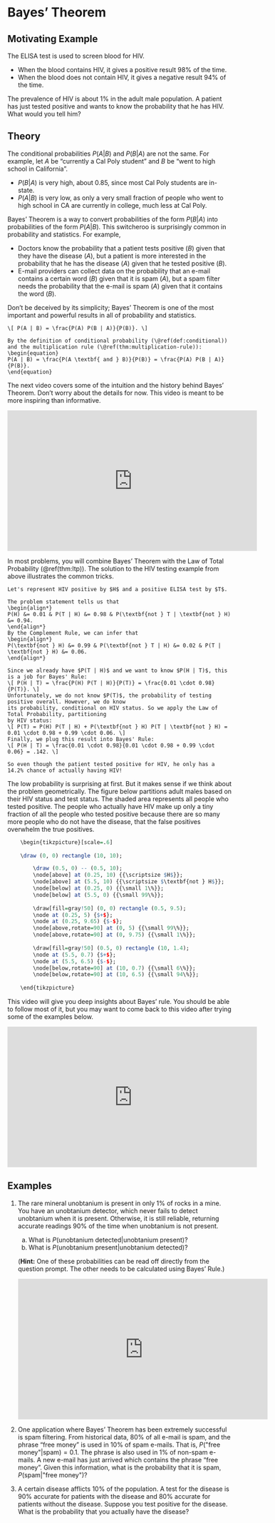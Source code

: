 # Bayes' Theorem {#bayes}

## Motivating Example

The ELISA test is used to screen blood for HIV. 

- When the blood contains HIV, it gives a positive result 98\% of the time. 
- When the blood does not contain HIV, it gives a negative result 94\% of the time. 

The prevalence of HIV is about 1\% in the adult male population. 
A patient has just tested positive and wants to know the probability that he has HIV. 
What would you tell him?

## Theory

The conditional probabilities $P(A | B)$ and $P(B | A)$ are not the same. For example, 
let $A$ be "currently a Cal Poly student" and $B$ be "went to high school in California". 

- $P(B | A)$ is very high, about $0.85$, since most Cal Poly students are in-state. 
- $P(A | B)$ is very low, as only a very small fraction of people who went to high school in CA are currently in college, much less 
at Cal Poly.

Bayes' Theorem is a way to convert probabilities of the form $P(B | A)$ into probabilities of the form $P(A | B)$. This switcheroo 
is surprisingly common in probability and statistics. For example, 

- Doctors know the probability that a patient tests positive ($B$) given that they have the disease ($A$), but a patient 
is more interested in the probability that he has the disease ($A$) given that he tested positive ($B$).
- E-mail providers can collect data on the probability that an e-mail contains a certain word ($B$) given that it is 
spam ($A$), but a spam filter needs the probability that the e-mail is spam ($A$) given that it contains the word ($B$).

Don't be deceived by its simplicity; Bayes' Theorem 
is one of the most important and powerful results in all of probability and statistics. 

```theorem
\[ P(A | B) = \frac{P(A) P(B | A)}{P(B)}. \]
```
```proof
By the definition of conditional probability (\@ref(def:conditional)) and the multiplication rule (\@ref(thm:multiplication-rule)):
\begin{equation} 
P(A | B) = \frac{P(A \textbf{ and } B)}{P(B)} = \frac{P(A) P(B | A)}{P(B)}.
\end{equation}
```

The next video covers some of the intuition and the history behind Bayes' Theorem. Don't worry about the details for now. 
This video is meant to be more inspiring than informative.

<iframe width="560" height="315" src="https://www.youtube.com/embed/R13BD8qKeTg" frameborder="0" allow="accelerometer; autoplay; encrypted-media; gyroscope; picture-in-picture" allowfullscreen></iframe>

In most problems, you will combine Bayes' Theorem with the Law of Total Probability (\@ref(thm:ltp)). The solution to the 
HIV testing example from above illustrates the common tricks.

```solution
Let's represent HIV positive by $H$ and a positive ELISA test by $T$.

The problem statement tells us that 
\begin{align*}
P(H) &= 0.01 & P(T | H) &= 0.98 & P(\textbf{not } T | \textbf{not } H) &= 0.94.
\end{align*}
By the Complement Rule, we can infer that 
\begin{align*}
P(\textbf{not } H) &= 0.99 & P(\textbf{not } T | H) &= 0.02 & P(T | \textbf{not } H) &= 0.06.
\end{align*}

Since we already have $P(T | H)$ and we want to know $P(H | T)$, this is a job for Bayes' Rule:
\[ P(H | T) = \frac{P(H) P(T | H)}{P(T)} = \frac{0.01 \cdot 0.98}{P(T)}. \]
Unfortunately, we do not know $P(T)$, the probability of testing positive overall. However, we do know 
its probability, conditional on HIV status. So we apply the Law of Total Probability, partitioning 
by HIV status:
\[ P(T) = P(H) P(T | H) + P(\textbf{not } H) P(T | \textbf{not } H) = 0.01 \cdot 0.98 + 0.99 \cdot 0.06. \]
Finally, we plug this result into Bayes' Rule:
\[ P(H | T) = \frac{0.01 \cdot 0.98}{0.01 \cdot 0.98 + 0.99 \cdot 0.06} = .142. \]

So even though the patient tested positive for HIV, he only has a 14.2% chance of actually having HIV!
```

The low probability is surprising at first. But it makes sense if we think about the problem geometrically. The figure below partitions 
adult males based on their HIV status and test status. The shaded area represents all people who tested positive. The people 
who actually have HIV make up only a tiny fraction of all the people who tested positive because there are so many more people who do not 
have the disease, that the false positives overwhelm the true positives.

```r
	\begin{tikzpicture}[scale=.6]
	
	\draw (0, 0) rectangle (10, 10);

		\draw (0.5, 0) -- (0.5, 10);
		\node[above] at (0.25, 10) {{\scriptsize $H$}};
		\node[above] at (5.5, 10) {{\scriptsize $\textbf{not } H$}};
		\node[below] at (0.25, 0) {{\small 1\%}};
		\node[below] at (5.5, 0) {{\small 99\%}};
	
		\draw[fill=gray!50] (0, 0) rectangle (0.5, 9.5);
		\node at (0.25, 5) {$+$};
		\node at (0.25, 9.65) {$-$};
		\node[above,rotate=90] at (0, 5) {{\small 99\%}};
		\node[above,rotate=90] at (0, 9.75) {{\small 1\%}};
	
		\draw[fill=gray!50] (0.5, 0) rectangle (10, 1.4);
		\node at (5.5, 0.7) {$+$};
		\node at (5.5, 6.5) {$-$};
		\node[below,rotate=90] at (10, 0.7) {{\small 6\%}};
		\node[below,rotate=90] at (10, 6.5) {{\small 94\%}};
	
	\end{tikzpicture}
```

This video will give you deep insights about Bayes' rule. You should be able to follow most of it, but you may want to come 
back to this video after trying some of the examples below.

<iframe width="560" height="315" src="https://www.youtube.com/embed/HZGCoVF3YvM" frameborder="0" allow="accelerometer; autoplay; encrypted-media; gyroscope; picture-in-picture" allowfullscreen></iframe>

## Examples

1. The rare mineral unobtanium is present in only 1% of rocks in a mine. You have an 
unobtanium detector, which never fails to detect unobtanium when it is present. 
Otherwise, it is still reliable, returning accurate readings 90% of the time when 
unobtanium is not present. 

    a. What is $P(\text{unobtanium detected} | \text{unobtanium present})$? 
    b. What is $P(\text{unobtanium present} | \text{unobtanium detected})$? 

    (**Hint:** One of these probabilities can be read off directly from the question prompt. 
    The other needs to be calculated using Bayes' Rule.)

    <iframe width="560" height="315" src="https://www.youtube.com/embed/1csFTDXXULY" frameborder="0" allow="accelerometer; autoplay; encrypted-media; gyroscope; picture-in-picture" allowfullscreen></iframe>

2. One application where Bayes' Theorem has been extremely successful is spam filtering. From historical data, 
80% of all e-mail is spam, and the phrase "free money" is used in 10% of spam e-mails. That is, 
$P(\text{"free money"} | \text{spam}) = 0.1$. 
The phrase is also used in 1% of non-spam e-mails. A new e-mail has just arrived which contains the phrase
"free money". Given this information, what is the probability that it is spam, 
$P(\text{spam} | \text{"free money"})$?

3. A certain disease afflicts 10% of the population. A test for the disease is 90% accurate for patients with the disease 
and 80% accurate for patients without the disease. Suppose you test positive for the disease. 
What is the probability that you actually have the disease?

